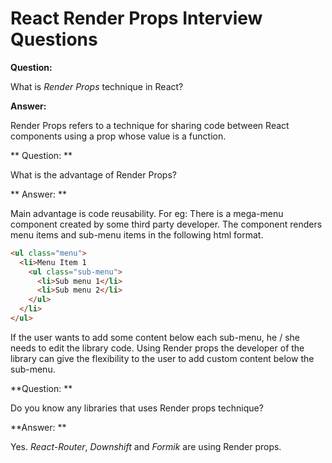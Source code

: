

<Layout>
<SEO title="React Render Props Interview Questions" />
<JSLayout>

# React Render Props Interview Questions

**Question:**

What is _Render Props_ technique in React?

**Answer:**

Render Props refers to a technique for sharing code between React components using a prop whose value is a function.

<Divider />

** Question: **

What is the advantage of Render Props?

** Answer: **

Main advantage is code reusability. For eg: There is a mega-menu component created by some third party developer. The component renders menu items and sub-menu items in the following html format.

```html
<ul class="menu">
  <li>Menu Item 1
    <ul class="sub-menu">
      <li>Sub menu 1</li>
      <li>Sub menu 2</li>
    </ul>
  </li>
</ul>
```

If the user wants to add some content below each sub-menu, he / she needs to edit the library code. Using Render props the developer of the library can give the flexibility to the user to add custom content below the sub-menu.

<Divider />

**Question: **

Do you know any libraries that uses Render props technique?

**Answer: **

Yes. _React-Router_, _Downshift_ and _Formik_ are using Render props.

<Related />

</JSLayout>
</Layout>
